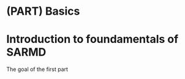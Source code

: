 # (PART) Basics {-}

# Introduction to foundamentals of SARMD {#basics .unnumbered}

The goal of the first part 
